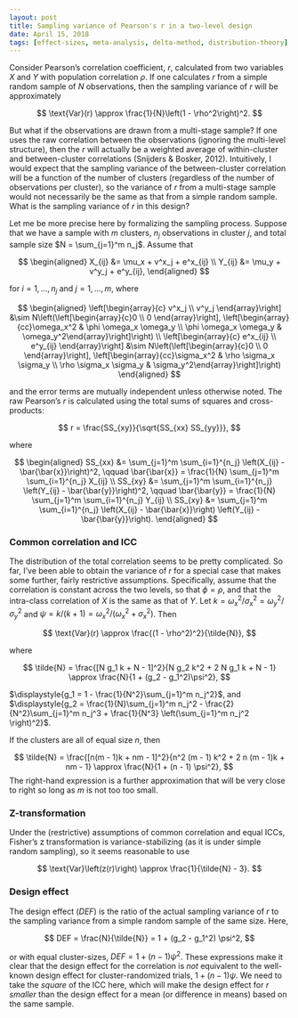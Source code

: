 ```yaml
---
layout: post
title: Sampling variance of Pearson's r in a two-level design
date: April 15, 2018
tags: [effect-sizes, meta-analysis, delta-method, distribution-theory]
---
```


Consider Pearson's correlation coefficient, $r$, calculated from two variables $X$ and $Y$ with population correlation $\rho$. If one calculates $r$ from a simple random sample of $N$ observations, then the sampling variance of $r$ will be approximately

$$
\text{Var}(r) \approx \frac{1}{N}\left(1 - \rho^2\right)^2.
$$

But what if the observations are drawn from a multi-stage sample? If one uses the raw correlation between the observations (ignoring the multi-level structure), then the $r$ will actually be a weighted average of within-cluster and between-cluster correlations (Snijders & Bosker, 2012). Intuitively, I would expect that the sampling variance of the between-cluster correlation will be a function of the number of clusters (regardless of the number of observations per cluster), so the variance of $r$ from a multi-stage sample would not necessarily be the same as that from a simple random sample. What is the sampling variance of $r$ in this design?

Let me be more precise here by formalizing the sampling process. Suppose that we have a sample with $m$ clusters, $n_j$ observations in cluster $j$, and total sample size $N = \sum_{j=1}^m n_j$. Assume that 

$$
\begin{aligned}
X_{ij} &= \mu_x + v^x_j + e^x_{ij} \\
Y_{ij} &= \mu_y + v^y_j + e^y_{ij},
\end{aligned}
$$

for $i=1,...,n_j$ and $j=1,...,m$, where

$$
\begin{aligned}
\left[\begin{array}{c} v^x_j \\ v^y_j \end{array}\right] &\sim N\left(\left[\begin{array}{c}0 \\ 0 \end{array}\right], \left[\begin{array}{cc}\omega_x^2 & \phi \omega_x \omega_y \\ \phi \omega_x \omega_y & \omega_y^2\end{array}\right]\right) \\ 
\left[\begin{array}{c} e^x_{ij} \\ e^y_{ij} \end{array}\right] &\sim N\left(\left[\begin{array}{c}0 \\ 0 \end{array}\right], \left[\begin{array}{cc}\sigma_x^2 & \rho \sigma_x \sigma_y \\ \rho \sigma_x \sigma_y & \sigma_y^2\end{array}\right]\right)
\end{aligned}
$$

and the error terms are mutually independent unless otherwise noted. The raw Pearson's $r$ is calculated using the total sums of squares and cross-products:

$$
r = \frac{SS_{xy}}{\sqrt{SS_{xx} SS_{yy}}},
$$

where 

$$
\begin{aligned}
SS_{xx} &= \sum_{j=1}^m \sum_{i=1}^{n_j} \left(X_{ij} - \bar{\bar{x}}\right)^2, \qquad \bar{\bar{x}} = \frac{1}{N} \sum_{j=1}^m \sum_{i=1}^{n_j} X_{ij} \\
SS_{xy} &= \sum_{j=1}^m \sum_{i=1}^{n_j} \left(Y_{ij} - \bar{\bar{y}}\right)^2, \qquad \bar{\bar{y}} = \frac{1}{N} \sum_{j=1}^m \sum_{i=1}^{n_j} Y_{ij} \\
SS_{xy} &= \sum_{j=1}^m \sum_{i=1}^{n_j} \left(X_{ij} - \bar{\bar{x}}\right) \left(Y_{ij} - \bar{\bar{y}}\right).
\end{aligned}
$$

### Common correlation and ICC 

The distribution of the total correlation seems to be pretty complicated. So far, I've been able to obtain the variance of $r$ for a special case that makes some further, fairly restrictive assumptions. Specifically, assume that the correlation is constant across the two levels, so that $\phi = \rho$, and that the intra-class correlation of $X$ is the same as that of $Y$. Let $k = \omega_x^2 / \sigma_x^2 = \omega_y^2 / \sigma_y^2$ and $\psi = k / (k + 1) = \omega_x^2 / (\omega_x^2 + \sigma_x^2)$. Then 

$$
\text{Var}(r) \approx \frac{(1 - \rho^2)^2}{\tilde{N}},
$$

where 

$$
\tilde{N} = \frac{[N g_1 k + N - 1]^2}{N g_2 k^2 + 2 N g_1 k + N - 1} \approx \frac{N}{1 + (g_2 - g_1^2)\psi^2},
$$

$\displaystyle{g_1 = 1 - \frac{1}{N^2}\sum_{j=1}^m n_j^2}$, and $\displaystyle{g_2 = \frac{1}{N}\sum_{j=1}^m n_j^2 - \frac{2}{N^2}\sum_{j=1}^m n_j^3 + \frac{1}{N^3} \left(\sum_{j=1}^m n_j^2 \right)^2}$.

If the clusters are all of equal size $n$, then 

$$
\tilde{N} = \frac{[n(m - 1)k + nm - 1]^2}{n^2 (m - 1) k^2 + 2 n (m - 1)k + nm - 1} \approx \frac{N}{1 + (n - 1) \psi^2},
$$
The right-hand expression is a further approximation that will be very close to right so long as $m$ is not too too small. 

### Z-transformation 

Under the (restrictive) assumptions of common correlation and equal ICCs, Fisher's z transformation is variance-stabilizing (as it is under simple random sampling), so it seems reasonable to use

$$
\text{Var}\left(z(r)\right) \approx \frac{1}{\tilde{N} - 3}.
$$

### Design effect

The design effect ($DEF$) is the ratio of the actual sampling variance of $r$ to the sampling variance from a simple random sample of the same size. Here, 

$$
DEF = \frac{N}{\tilde{N}} = 1 + (g_2 - g_1^2) \psi^2,
$$

or with equal cluster-sizes, $DEF = 1 + (n - 1)\psi^2$. These expressions make it clear that the design effect for the correlation is _not_ equivalent to the well-known design effect for cluster-randomized trials, $1 + (n - 1)\psi$. We need to take the _square_ of the ICC here, which will make the design effect for $r$ _smaller_ than the design effect for a mean (or difference in means) based on the same sample. 
